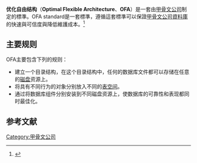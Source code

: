 {{noteTA
|G1=IT
}}
'''优化自由结构'''（'''Optimal Flexible Architecture'''、'''OFA'''）是一套由[[甲骨文公司|甲骨文公司]]制定的標準。OFA standard是一套標準，遵循這套標準可以保證[[甲骨文公司|甲骨文公司]][[資料庫|資料庫]]的快速與可信度與降低維護成本。<ref>{{Cite web |url=http://download.oracle.com/docs/html/A97297_01/appg_ofa.htm |title=Optimal Flexible Architecture |accessdate=2009-08-23 |archive-date=2011-09-30 |archive-url=https://web.archive.org/web/20110930122656/http://download.oracle.com/docs/html/A97297_01/appg_ofa.htm |dead-url=no }}</ref>

== 主要规则 ==
OFA主要包含下列的规则：
* 建立一个目录结构，在这个目录结构中，任何的数据库文件都可以存储在任意的[[磁盘|磁盘]]资源上。
* 将具有不同行为的对象分别放入不同的[[表空间|表空间]]。
* 通过将数据库组件分别安装到不同磁盘资源上，使数据库的可靠性和表现都同时最佳化。

== 参考文献 ==
<div class="references-small">
<references />
</div>

{{计算机小作品}}

[[Category:甲骨文公司|Category:甲骨文公司]]